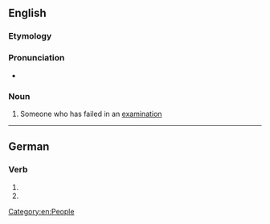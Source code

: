 ==English==

===Etymology===
{{suffix|en|flunk|er}}

===Pronunciation===
* {{audio|en|En-au-flunker.ogg|Audio (AU)}}

===Noun===
{{en-noun}}

# {{lb|en|slang|North America}} Someone who has failed in an [[examination]]

[[Category:en:People]]

----

==German==

===Verb===
{{head|de|verb form}}

# {{de-verb form of|flunkern|1|s|g}}
# {{de-verb form of|flunkern|i|s}}